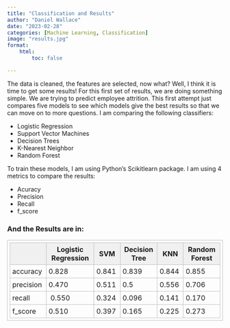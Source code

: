 ```yaml
---
title: "Classification and Results"
author: "Daniel Wallace"
date: "2023-02-28"
categories: [Machine Learning, Classification]
image: "results.jpg"
format:
    html:
        toc: false

---
```


<div>
<p>
    The data is cleaned, the features are selected, now what?  Well, I think it is time to get some results! For this first set of results, we are doing something simple. We are trying to predict employee attrition. This first attempt just compares five models to see which models give the best results so that we can move on to more questions.  I am comparing the following classifiers:  
</p>
<ul>
    <li>Logistic Regression</li>
    <li>Support Vector Machines</li>
    <li>Decision Trees</li>
    <li>K-Nearest Neighbor </li>
    <li>Random Forest </li>
</ul>
<p>To train these models, I am using Python's Scikitlearn package. I am using 4 metrics to compare the results: </p>
<ul>
    <li>Acuracy</li>
    <li>Precision</li>
    <li>Recall</li>
    <li>f_score</li>
</ul>
<h3> And the Results are in: </h3>

<style>
	.demo {
		border:1px solid #C0C0C0;
		border-collapse:collapse;
		padding:5px;
	}
	.demo th {
		border:1px solid #C0C0C0;
		padding:5px;
		background:#F0F0F0;
	}
	.demo td {
		border:1px solid #C0C0C0;
		padding:5px;
	}
</style>
<table class="demo">
	<thead>
	<tr>
		<th><br></th>
		<th>Logistic Regression</th>
		<th>SVM</th>
		<th>Decision Tree</th>
		<th>KNN</th>
		<th>Random Forest</th>
	</tr>	
    </thead>	
    <tbody>	
    <tr>
		<td>accuracy&nbsp;</td>
		<td>0.828</td>
		<td>0.841&nbsp;</td>
		<td>0.839&nbsp;</td>
		<td>0.844&nbsp;</td>
		<td>0.855&nbsp;</td>
	</tr>
	<tr>
		<td>precision</td>
		<td>0.470&nbsp;</td>
		<td>0.511&nbsp;</td>
		<td>0.5&nbsp;</td>
		<td>0.556&nbsp;</td>
		<td>0.706&nbsp;</td>
	</tr>
	<tr>
		<td>recall</td>
		<td>&nbsp;0.550</td>
		<td>0.324&nbsp;</td>
		<td>0.096&nbsp;</td>
		<td>0.141&nbsp;</td>
		<td>0.170&nbsp;</td>
	</tr>
	<tr>
		<td>f_score&nbsp;</td>
		<td>0.510&nbsp;</td>
		<td>0.397&nbsp;</td>
		<td>0.165&nbsp;</td>
		<td>0.225&nbsp;</td>
		<td>0.273&nbsp;</td>
	</tr>
	</tbody>
</table>

</div>

